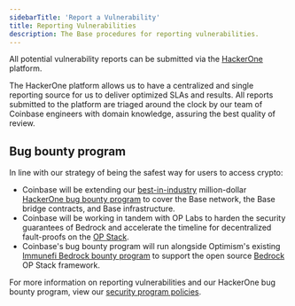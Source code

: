 ```yaml
---
sidebarTitle: 'Report a Vulnerability'
title: Reporting Vulnerabilities
description: The Base procedures for reporting vulnerabilities.
---
```


All potential vulnerability reports can be submitted via the [HackerOne](https://hackerone.com/coinbase) platform.

The HackerOne platform allows us to have a centralized and single reporting source for us to deliver optimized SLAs and results. All reports submitted to the platform are triaged around the clock by our team of Coinbase engineers with domain knowledge, assuring the best quality of review.

## Bug bounty program

In line with our strategy of being the safest way for users to access crypto:

- Coinbase will be extending our [best-in-industry](https://www.coinbase.com/blog/celebrating-10-years-of-our-bug-bounty-program) million-dollar [HackerOne bug bounty program](https://hackerone.com/coinbase?type=team) to cover the Base network, the Base bridge contracts, and Base infrastructure.
- Coinbase will be working in tandem with OP Labs to harden the security guarantees of Bedrock and accelerate the timeline for decentralized fault-proofs on the [OP Stack](https://stack.optimism.io/).
- Coinbase's bug bounty program will run alongside Optimism's existing [Immunefi Bedrock bounty program](https://immunefi.com/bounty/optimism/) to support the open source [Bedrock](https://stack.optimism.io/docs/releases/bedrock/) OP Stack framework.

For more information on reporting vulnerabilities and our HackerOne bug bounty program, view our [security program policies](https://hackerone.com/coinbase?view_policy=true).


<PolicyBanner />
